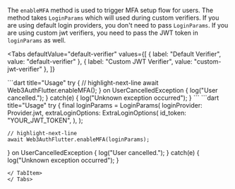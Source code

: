 
The `enableMFA` method is used to trigger MFA setup flow for users. The method takes `LoginParams`
which will used during custom verifiers. If you are using default login providers, you don't need to
pass `LoginParams`. If you are using custom jwt verifiers, you need to pass the JWT token in
`loginParams` as well.

<Tabs
  defaultValue="default-verifier"
  values={[
    { label: "Default Verifier", value: "default-verifier" },
    { label: "Custom JWT Verifier", value: "custom-jwt-verifier" },
  ]}
>

<TabItem value="default-verifier">
```dart title="Usage"
try {
  // highlight-next-line
  await Web3AuthFlutter.enableMFA();
} on UserCancelledException {
  log("User cancelled.");
} catch(e) {
  log("Unknown exception occurred");
}
```
</ TabItem>

<TabItem value="custom-jwt-verifier">
```dart title="Usage"
try {
    final loginParams = LoginParams(
        loginProvider: Provider.jwt,
        extraLoginOptions: ExtraLoginOptions(
            id_token: "YOUR_JWT_TOKEN",
        ),
    );

    // highlight-next-line
    await Web3AuthFlutter.enableMFA(loginParams);

} on UserCancelledException { log("User cancelled."); } catch(e) { log("Unknown exception
occurred"); }

```
</ TabItem>
</ Tabs>
```

